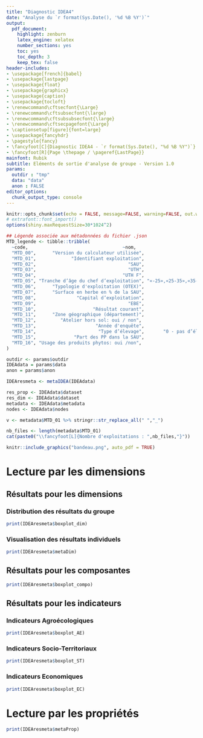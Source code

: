 ```yaml
---
title: "Diagnostic IDEA4"
date: "Analyse du `r format(Sys.Date(), '%d %B %Y')`"
output:
  pdf_document:
    highlight: zenburn
    latex_engine: xelatex
    number_sections: yes
    toc: yes
    toc_depth: 3
    keep_tex: false
header-includes:
- \usepackage[french]{babel}
- \usepackage{lastpage}
- \usepackage{float}
- \usepackage{graphicx}
- \usepackage{caption}
- \usepackage{tocloft}
- \renewcommand\cftsecfont{\Large}
- \renewcommand\cftsubsecfont{\large}
- \renewcommand\cftsubsubsecfont{\large}
- \renewcommand\cftsecpagefont{\Large}
- \captionsetup[figure]{font=large}
- \usepackage{fancyhdr}
- \pagestyle{fancy}
- \fancyfoot[C]{Diagnostic IDEA4 - `r format(Sys.Date(), "%d %B %Y")`}
- \fancyfoot[R]{Page \thepage / \pageref{LastPage}}
mainfont: Rubik
subtitle: Eléments de sortie d'analyse de groupe - Version 1.0
params:
  outdir : "tmp"
  data: "data"
  anon : FALSE
editor_options:
  chunk_output_type: console
---
```


```r
knitr::opts_chunk$set(echo = FALSE, message=FALSE, warning=FALSE, out.width = "100%", fig.pos = "H")
# extrafont::font_import()
options(shiny.maxRequestSize=30*1024^2)
```


```r
## Légende associée aux métadonnées du fichier .json
MTD_legende <- tibble::tribble(
  ~code,                                   ~nom,                                                      ~etendue,
  "MTD_00",      "Version du calculateur utilisée",                                                    "Alpha 10",
  "MTD_01",             "Identifiant exploitation",                                                       "Num 6",
  "MTD_02",                                  "SAU",                                           "0 à 10 000 (2 dc)",
  "MTD_03",                                  "UTH",                                           "0 à 10 000 (2 dc)",
  "MTD_04",                                "UTH F",                                              "0 à 100 (2 dc)",
  "MTD_05", "Tranche d’âge du chef d’exploitation", "«-25»,«25-35»,«35-45», «45-55»,«55-65» et «65+»",
  "MTD_06",      "Typologie d'exploitation (OTEX)",                                       "Codes OTEX simplifiés",
  "MTD_07",      "Surface en herbe en % de la SAU",                                              "0 à 100 (2 dc)",
  "MTD_08",               "Capital d’exploitation",                                             "0 à 100000 000",
  "MTD_09",                                  "EBE",                                    "– 1000 000 à 10000 000",
  "MTD_10",                     "Résultat courant",                                    "– 1000 000 à 10000 000",
  "MTD_11",      "Zone géographique (département)",                                      "liste des départements",
  "MTD_12",         "Atelier hors sol: oui / non",                                                      "0 ou 1",
  "MTD_13",                      "Année d'enquête",                                                       "Num 4",
  "MTD_14",                       "Type d’élevage",       "0 - pas d’élevage / 1 – monogastrique / 2 - herbivore",
  "MTD_15",              "Part des PP dans la SAU",                                              "0 à 100 (2 dc)",
  "MTD_16", "Usage des produits phytos: oui /non",                                                      "0 ou 1"
)

```


```r
outdir <- params$outdir
IDEAdata = params$data
anon = params$anon
```


```r
IDEAresmeta <- metaIDEA(IDEAdata)

res_prop <- IDEAdata$dataset
res_dim <- IDEAdata$dataset
metadata <- IDEAdata$metadata
nodes <- IDEAdata$nodes

v <- metadata$MTD_01 %>% stringr::str_replace_all(" ","_")

```


```r
nb_files <- length(metadata$MTD_01)
cat(paste0("\\fancyfoot[L]{Nombre d'exploitations : ",nb_files,"}"))
```

\vspace{5mm}

```r
knitr::include_graphics("bandeau.png", auto_pdf = TRUE)
```

\newpage

# Lecture par les dimensions

## Résultats pour les dimensions

### Distribution des résultats du groupe

```r
print(IDEAresmeta$boxplot_dim)
```

### Visualisation des résultats individuels

```r
print(IDEAresmeta$metaDim)
```

## Résultats pour les composantes

```r
print(IDEAresmeta$boxplot_compo)
```

## Résultats pour les indicateurs

### Indicateurs Agroécologiques

```r
print(IDEAresmeta$boxplot_AE)
```

\let\cleardoublepage\clearpage

### Indicateurs Socio-Territoriaux

```r
print(IDEAresmeta$boxplot_ST)
```

### Indicateurs Economiques

```r
print(IDEAresmeta$boxplot_EC)
```

\hbox{}

# Lecture par les propriétés

```r
print(IDEAresmeta$metaProp)
```
